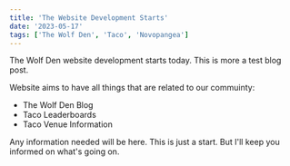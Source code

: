 ```yaml
---
title: 'The Website Development Starts'
date: '2023-05-17'
tags: ['The Wolf Den', 'Taco', 'Novopangea']
---
```


The Wolf Den website development starts today. This is more a test blog post.

Website aims to have all things that are related to our commuinty:

- The Wolf Den Blog
- Taco Leaderboards
- Taco Venue Information

Any information needed will be here. This is just a start. But I'll keep you informed on what's going on.